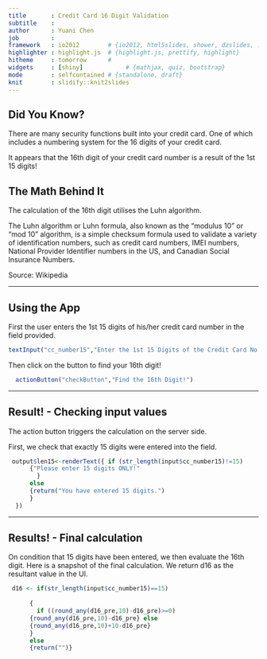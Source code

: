 ```yaml
---
title       : Credit Card 16 Digit Validation 
subtitle    : 
author      : Yuani Chen
job         : 
framework   : io2012        # {io2012, html5slides, shower, dzslides, ...}
highlighter : highlight.js  # {highlight.js, prettify, highlight}
hitheme     : tomorrow      # 
widgets     : [shiny]            # {mathjax, quiz, bootstrap}
mode        : selfcontained # {standalone, draft}
knit        : slidify::knit2slides
---
```


## Did You Know?

There are many security functions built into your credit card. One of which includes a numbering system for the 16 digits of your credit card.

It appears that the 16th digit of your credit card number is a result of the 1st 15 digits!

## The Math Behind It

The calculation of the 16th digit utilises the Luhn algorithm.

The Luhn algorithm or Luhn formula, also known as the "modulus 10" or "mod 10" algorithm, is a simple checksum formula used to validate a variety of identification numbers, such as credit card numbers, IMEI numbers, National Provider Identifier numbers in the US, and Canadian Social Insurance Numbers. 

Source: Wikipedia

---

## Using the App

First the user enters the 1st 15 digits of his/her credit card number in the field provided.
```r
textInput("cc_number15","Enter the 1st 15 Digits of the Credit Card No. :",value="")   
```

Then click on the button to find your 16th digit!
```r
  actionButton("checkButton","Find the 16th Digit!")
```

---

## Result! - Checking input values

The action button triggers the calculation on the server side.

First, we check that exactly 15 digits were entered into the field.
```r
 output$len15<-renderText({ if (str_length(input$cc_number15)!=15) 
      {"Please enter 15 digits ONLY!"
        } 
      else  
      {return("You have entered 15 digits.")
      }
  })

```


---
## Results! - Final calculation

On condition that 15 digits have been entered, we then evaluate the 16th digit.
Here is a snapshot of the final calculation. We return d16 as the resultant value in the UI.

```r
 
 d16 <- if(str_length(input$cc_number15)==15)
      
      {
        if ((round_any(d16_pre,10)-d16_pre)>=0)
      {round_any(d16_pre,10)-d16_pre} else
      {round_any(d16_pre,10)+10-d16_pre}
      }
      else
      {return("")}
 
 ```
